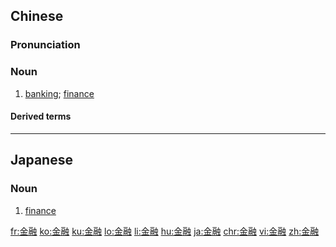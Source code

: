 ==Chinese==
{{zh-forms}}

===Pronunciation===
{{zh-pron
|m=jīnróng
|c=gam1 jung4
|mn=kim-iông/kim-hiông
|ma=Zh-jinróng.ogg
|cat=n
}}

===Noun===
{{zh-noun}}

# [[banking]]; [[finance]]
#: {{zh-x|金融 機構|'''financial''' institution}}
#: {{zh-x|金融 產品|'''financial''' product}}

====Derived terms====
{{zh-der|金融寡頭|金融卡|金融家|金融市場|金融危機}}

{{zh-cat|Advanced}}

----

==Japanese==
{{ja-kanjitab|きん|ゆう|yomi=o}}

===Noun===
{{ja-noun|きんゆう}}

# [[finance]]

[[fr:金融]]
[[ko:金融]]
[[ku:金融]]
[[lo:金融]]
[[li:金融]]
[[hu:金融]]
[[ja:金融]]
[[chr:金融]]
[[vi:金融]]
[[zh:金融]]
